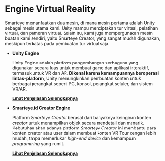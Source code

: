 # Engine Virtual Reality

Smarteye memanfaatkan dua mesin, di mana mesin pertama adalah Unity sebagai mesin utama kami. Unity mampu menciptakan tur virtual, pelatihan virtual, dan pameran virtual. Selain itu, kami juga mempergunakan mesin buatan kami sendiri, 
yaitu Smarteye Creator, yang sangat mudah digunakan, meskipun terbatas pada pembuatan tur virtual saja.

- **Unity Engine**
    
    Unity Engine adalah platform pengembangan serbaguna yang digunakan secara luas untuk membuat game dan aplikasi interaktif, termasuk untuk VR dan AR. **Dikenal karena kemampuannya beroperasi lintas-platform**, Unity memungkinkan pembuatan konten untuk berbagai perangkat seperti PC, konsol, perangkat seluler, dan sistem VR/AR.
    
    [**Lihat Penjelasan Selengkapnya**](/engine/unity-engine)
- **Smarteye.id Creator Engine**
    
    Platform *Smarteye Creator* berasal dari banyaknya keinginan konten *creator* untuk menampilkan objek secara mendetail dan menarik. Kebutuhan akan adanya platform *Smarteye Creator* ini membantu para konten creator atau user dalam membuat konten VR Tour dengan lebih mudah, tanpa memerlukan *high-end device* dan kemampuan *programming* yang rumit.
    
    [**Lihat Penjelasan Selengkapnya**](https://www.notion.so/Smarteye-Creator-Introduction-8bae402f11a849ba97c39032a9f5966c?pvs=21)